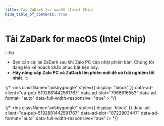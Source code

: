 ```yaml
---
title: Tải ZaDark for macOS (Intel Chip)
hide_table_of_contents: true
---
```



<h1 className="text-center">
  Tải ZaDark for macOS (Intel Chip)
</h1>

<DownloadCountdown url={DOWNLOAD_URLS.MAC_INTEL_CHIP}>
  <div className="card margin-bottom--md">
    <div className="card__body">
      <LatestVersion />
    </div>
  </div>

  :::tip
  - Bạn cần cài lại ZaDark sau khi Zalo PC cập nhật phiên bản. Chúng tôi đang lên kế hoạch khắc phục bất tiện này.
  - **Hãy nâng cấp Zalo PC và ZaDark lên phiên mới để có trải nghiệm tốt nhất**.
  :::

  {/* <AdsByGoogle>
    <ins
      className="adsbygoogle"
      style={{ display: "block" }}
      data-ad-client="ca-pub-5192881442581767"
      data-ad-slot="7968616553"
      data-ad-format="auto"
      data-full-width-responsive="true"
    ></ins>
  </AdsByGoogle> */}

  {/* <AdsByGoogle>
    <ins
      className="adsbygoogle"
      style={{ display: 'block' }}
      data-ad-client="ca-pub-5192881442581767"
      data-ad-slot="8722903447"
      data-ad-format="auto"
      data-full-width-responsive="true"
    />
  </AdsByGoogle> */}
</DownloadCountdown>